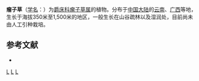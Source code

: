 {{Speciesbox 
| taxon = Nelsonia canescens
| image = Nelsonia canescens (4352811745).jpg
| authority =  (Lam.) Spreng.
}}

'''瘤子草'''（[[学名|学名]]：{{lang|la|''Nelsonia canescens''}}）为[[爵床科|爵床科]][[瘤子草属|瘤子草属]]的植物。分布于[[中国大陆|中国大陆]]的[[云南|云南]]、[[广西|广西]]等地，生长于海拔350米至1,500米的地区，一般生长在山谷疏林以及湿润处，目前尚未由人工引种栽培。

== 参考文献 ==
<div class="references-small">
* {{cite web| url =http://www.bioinfo.cn/db05/KmzwSpecies.php?action=view&id=169| title =瘤子草| work =《中国高等植物数据库全库》| publisher =中国科学院微生物研究所| author =昆明植物研究所| accessdate =2009-02-21| deadurl =yes| archiveurl =https://web.archive.org/web/20160305063038/http://www.bioinfo.cn/db05/KmzwSpecies.php?action=view&id=169| archivedate =2016-03-05}}
</div>
{{Taxonbar|from=Q15224890}}

[[Category:瘤子草属|L]]
[[Category:云南植物|L]]
[[Category:广西植物|L]]
